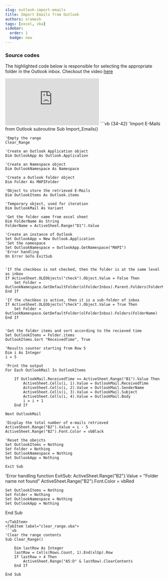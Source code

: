```yaml
---
slug: outlook-import-emails
title: Import Emails from Outlook
authors: sramesh
tags: [excel, vba]
sidebar:
  order: 1
  badge: new
---
```



### Source codes
The highlighted code below is responsible for selecting the appropriate folder in the Outlook inbox. Checkout the video [here](https://www.youtube.com/watch?v=KDmYawgx20I)

<iframe src="https://www.youtube.com/embed/KDmYawgx20I?si=DDK8jwRxqyjipDYd" title="YouTube video player" frameborder="0" allow="accelerometer; autoplay; clipboard-write; encrypted-media; gyroscope; picture-in-picture; web-share" referrerpolicy="strict-origin-when-cross-origin" allowfullscreen></iframe>

<Tabs>

<TabItem label="Import_Email.vba">
```vb {34-42}
'Import E-Mails from Outlook subroutine
Sub Import_Emails()
    
    'Empty the range
    Clear_Range
    
    'Create an Outlook Application object
    Dim OutlookApp As Outlook.Application
    
    'Create an Namespace object
    Dim OutlookNamespace As Namespace
    
    'Create a Outlook folder object
    Dim Folder As MAPIFolder
    
    'Object to store the retrieved E-Mails
    Dim OutlookItems As Outlook.items
    
    'Temporary object, used for iteration
    Dim OutlookMail As Variant

    'Get the folder name from excel sheet
    Dim FolderName As String
    FolderName = ActiveSheet.Range("D1").Value
    
    'Create an instance of Outlook
    Set OutlookApp = New Outlook.Application
    'Set the namespace
    Set OutlookNamespace = OutlookApp.GetNamespace("MAPI")
    'Error handling
    On Error GoTo ExitSub
    
    
    'If the checkbox is not checked, then the folder is at the same level as inbox
    If ActiveSheet.OLEObjects("check").Object.Value = False Then
        Set Folder = OutlookNamespace.GetDefaultFolder(olFolderInbox).Parent.Folders(FolderName)
    End If
    
    'If the checkbox is active, then it is a sub-folder of inbox
    If ActiveSheet.OLEObjects("check").Object.Value = True Then
        Set Folder = OutlookNamespace.GetDefaultFolder(olFolderInbox).Folders(FolderName)
    End If
    
        
    'Get the folder items and sort according to the recieved time
    Set OutlookItems = Folder.items
    OutlookItems.Sort "ReceivedTime", True
    
    'Results counter starting from Row 5
    Dim i As Integer
    i = 5
    
    'Print the output
    For Each OutlookMail In OutlookItems
        
        If OutlookMail.ReceivedTime >= ActiveSheet.Range("B1").Value Then
            ActiveSheet.Cells(i, 1).Value = OutlookMail.ReceivedTime
            ActiveSheet.Cells(i, 2).Value = OutlookMail.SenderName
            ActiveSheet.Cells(i, 3).Value = OutlookMail.Subject
            ActiveSheet.Cells(i, 4).Value = OutlookMail.Body
            i = i + 1
        End If
        
    Next OutlookMail
    
    'Display the total number of e-mails retrieved
    ActiveSheet.Range("B2").Value = i - 5
    ActiveSheet.Range("B2").Font.Color = vbBlack
    
    'Reset the obejcts
    Set OutlookItems = Nothing
    Set Folder = Nothing
    Set OutlookNamespace = Nothing
    Set OutlookApp = Nothing
    
    Exit Sub
    
'Error handling function
ExitSub:
    ActiveSheet.Range("B2").Value = "Folder name not found"
    ActiveSheet.Range("B2").Font.Color = vbRed
    
    Set OutlookItems = Nothing
    Set Folder = Nothing
    Set OutlookNamespace = Nothing
    Set OutlookApp = Nothing
    
    
End Sub

```
</TabItem>
<TabItem label="clear_range.vba">
```vb
'Clear the range contents
Sub Clear_Range()
    
    Dim lastRow As Integer
    lastRow = Cells(Rows.Count, 1).End(xlUp).Row
    If lastRow > 4 Then
        ActiveSheet.Range("A5:D" & lastRow).ClearContents
    End If

End Sub
```
</TabItem>


</Tabs>

